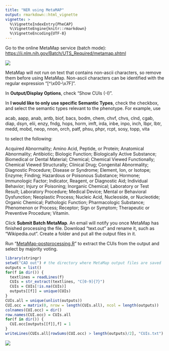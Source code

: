 ```yaml
---
title: "NER using MetaMAP"
output: rmarkdown::html_vignette
vignette: >
  %\VignetteIndexEntry{PheCAP}
  %\VignetteEngine{knitr::rmarkdown}
  %\VignetteEncoding{UTF-8}
---
```


Go to the online MetaMap service (batch mode): <https://ii.nlm.nih.gov/Batch/UTS_Required/metamap.shtml>

![](img/Screenshot_MetaMap_Website.png)

MetaMap will not run on text that contains non-ascii characters, so remove them before using MetaMap. Non-ascii characters can be identified with the regular expression “[^\x00-\x7F]”.

In **Output/Display Options**, check “Show CUIs (-I)”.

In **I would like to only use specific Semantic Types**, check the checkbox, and select the semantic types relevant to the phenotype. For example, use 

acab, aapp, anab, antb, biof, bacs, bodm, chem, chvf, chvs, clnd, cgab, diap, dsyn, elii, enzy, fndg, hops, horm, imft, irda, inbe, inpo, inch, lbpr, lbtr, medd, mobd, neop, nnon, orch, patf, phsu, phpr, rcpt, sosy, topp, vita

to select the following:

Acquired Abnormality; Amino Acid, Peptide, or Protein; Anatomical Abnormality; Antibiotic; Biologic Function; Biologically Active Substance; Biomedical or Dental Material; Chemical; Chemical Viewed Functionally; Chemical Viewed Structurally; Clinical Drug; Congenital Abnormality; Diagnostic Procedure; Disease or Syndrome; Element, Ion, or Isotope; Enzyme; Finding; Hazardous or Poisonous Substance; Hormone; Immunologic Factor; Indicator, Reagent, or Diagnostic Aid; Individual Behavior; Injury or Poisoning; Inorganic Chemical; Laboratory or Test Result; Laboratory Procedure; Medical Device; Mental or Behavioral Dysfunction; Neoplastic Process; Nucleic Acid, Nucleoside, or Nucleotide; Organic Chemical; Pathologic Function; Pharmacologic Substance; Phenomenon or Process; Receptor; Sign or Symptom; Therapeutic or Preventive Procedure; Vitamin.

Click **Submit Batch MetaMap**. An email will notify you once MetaMap has finished processing the file. Download “text.out” and rename it, such as “Wikipedia.out”. Create a folder and put all the output files in it.

Run “[MetaMap-postprocessing.R](code/MetaMap-postprocessing.R)” to extract the CUIs from the output and select by majority voting.

```r
library(stringr)
setwd("CAD out") # the directory where MetaMap output files are saved
outputs = list()
for(f in dir()) {
  textlines = readLines(f)
  CUIs = str_extract(textlines, "C[0-9]{7}")
  CUIs = CUIs[!is.na(CUIs)]
  outputs[[f]] = unique(CUIs)
}
CUIs.all = unique(unlist(outputs))
CUI.occ = matrix(0, nrow = length(CUIs.all), ncol = length(outputs))
colnames(CUI.occ) = dir()
row.names(CUI.occ) = CUIs.all
for(f in dir()) {
  CUI.occ[outputs[[f]],f] = 1
}
writeLines(CUIs.all[rowSums(CUI.occ) > length(outputs)/2], "CUIs.txt") # majority voting and output
```

![](img/Screenshot_MetaMap_WikiOutput.png)



